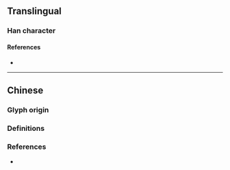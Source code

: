 {{also|的}}
{{character info}}
==Translingual==

===Han character===
{{Han char|rn=72|rad=日|as=03|sn=7|four=67020|canj=API,APM|ids=⿰日勺}}

====References====
* {{Han ref|kx=0490.130|dkj=13760|dj=0851.140|hdz=21487.150|uh=65F3|ud=26099|bh=CAFA|bd=51962}}

----

==Chinese==
{{zh-forms|alt=的}}

===Glyph origin===
{{Han etym}}

===Definitions===
{{zh-see|的|a|bright, clear}}

===References===
* {{R:twedu|B01521}}